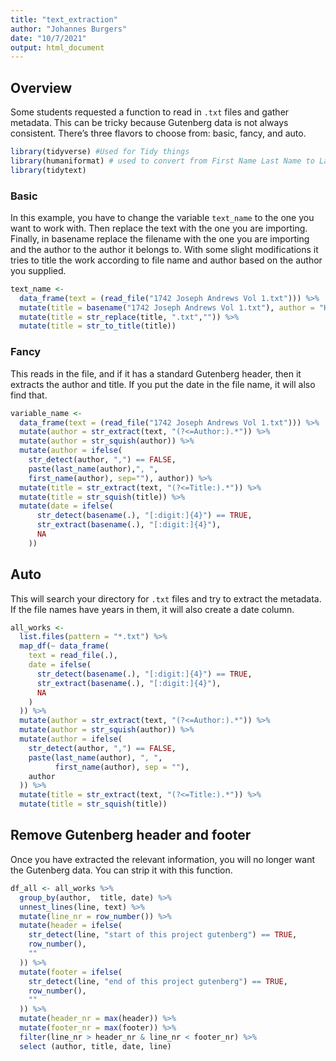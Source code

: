 ```yaml
---
title: "text_extraction"
author: "Johannes Burgers"
date: "10/7/2021"
output: html_document
---
```


## Overview
Some students requested a function to read in `.txt` files and gather metadata. This can be tricky because Gutenberg data is not always consistent. There's three flavors to choose from: basic, fancy, and auto. 


```r
library(tidyverse) #Used for Tidy things
library(humaniformat) # used to convert from First Name Last Name to Last Name, First Name
library(tidytext)
```

### Basic

In this example, you have to change the variable `text_name` to the one you want to work with. Then replace the text with the one you are importing. Finally, in basename replace the filename with the one you are importing and the author to the author it belongs to. With some slight modifications it tries to title the work according to file name and author based on the author you supplied.


```r
text_name <-
  data_frame(text = (read_file("1742 Joseph Andrews Vol 1.txt"))) %>%
  mutate(title = basename("1742 Joseph Andrews Vol 1.txt"), author = "Henry Fielding") %>% 
  mutate(title = str_replace(title, ".txt","")) %>% 
  mutate(title = str_to_title(title)) 
```

### Fancy

This reads in the file, and if it has a standard Gutenberg header, then it extracts the author and title. If you put the date in the file name, it will also find that.

```r
variable_name <-
  data_frame(text = (read_file("1742 Joseph Andrews Vol 1.txt"))) %>%
  mutate(author = str_extract(text, "(?<=Author:).*")) %>%
  mutate(author = str_squish(author)) %>% 
  mutate(author = ifelse(
    str_detect(author, ",") == FALSE,
    paste(last_name(author),", ",
    first_name(author), sep=""), author)) %>% 
  mutate(title = str_extract(text, "(?<=Title:).*")) %>%
  mutate(title = str_squish(title)) %>% 
  mutate(date = ifelse(
      str_detect(basename(.), "[:digit:]{4}") == TRUE,
      str_extract(basename(.), "[:digit:]{4}"),
      NA
    ))
```

## Auto

This will search your directory for `.txt` files and try to extract the metadata. If the file names have years in them, it will also create a date column.

```r
all_works <-
  list.files(pattern = "*.txt") %>%
  map_df(~ data_frame(
    text = read_file(.),
    date = ifelse(
      str_detect(basename(.), "[:digit:]{4}") == TRUE,
      str_extract(basename(.), "[:digit:]{4}"),
      NA
    )
  )) %>%
  mutate(author = str_extract(text, "(?<=Author:).*")) %>%
  mutate(author = str_squish(author)) %>%
  mutate(author = ifelse(
    str_detect(author, ",") == FALSE,
    paste(last_name(author), ", ",
          first_name(author), sep = ""),
    author
  )) %>%
  mutate(title = str_extract(text, "(?<=Title:).*")) %>%
  mutate(title = str_squish(title))
```


## Remove Gutenberg header and footer

Once you have extracted the relevant information, you will no longer want the Gutenberg data. You can strip it with this function.

```r
df_all <- all_works %>%
  group_by(author,  title, date) %>%
  unnest_lines(line, text) %>%
  mutate(line_nr = row_number()) %>%
  mutate(header = ifelse(
    str_detect(line, "start of this project gutenberg") == TRUE,
    row_number(),
    ""
  )) %>%
  mutate(footer = ifelse(
    str_detect(line, "end of this project gutenberg") == TRUE,
    row_number(),
    ""
  )) %>%
  mutate(header_nr = max(header)) %>%
  mutate(footer_nr = max(footer)) %>%
  filter(line_nr > header_nr & line_nr < footer_nr) %>%
  select (author, title, date, line)
```



